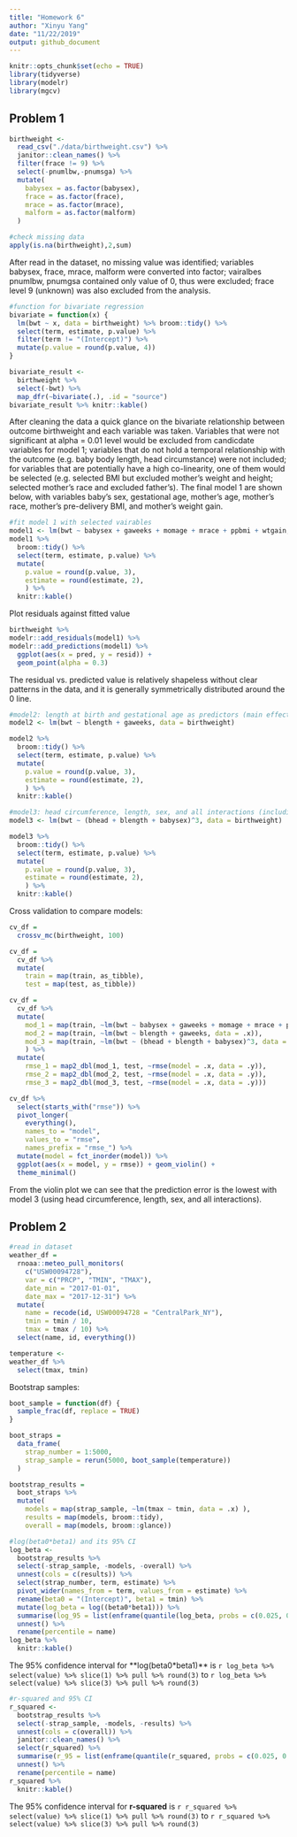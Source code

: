 ```yaml
---
title: "Homework 6"
author: "Xinyu Yang"
date: "11/22/2019"
output: github_document
---
```


```r
knitr::opts_chunk$set(echo = TRUE)
library(tidyverse)
library(modelr)
library(mgcv)
```

## Problem 1

```r
birthweight <-
  read_csv("./data/birthweight.csv") %>% 
  janitor::clean_names() %>% 
  filter(frace != 9) %>% 
  select(-pnumlbw,-pnumsga) %>% 
  mutate(
    babysex = as.factor(babysex),
    frace = as.factor(frace),
    mrace = as.factor(mrace),
    malform = as.factor(malform)
  )

#check missing data
apply(is.na(birthweight),2,sum)
```

After read in the dataset, no missing value was identified; variables babysex, frace, mrace, malform were converted into factor; vairalbes pnumlbw, pnumgsa contained only value of 0, thus were excluded; frace level 9 (unknown) was also excluded from the analysis.

```r
#function for bivariate regression
bivariate = function(x) {
  lm(bwt ~ x, data = birthweight) %>% broom::tidy() %>% 
  select(term, estimate, p.value) %>% 
  filter(term != "(Intercept)") %>% 
  mutate(p.value = round(p.value, 4))
}

bivariate_result <-
  birthweight %>% 
  select(-bwt) %>% 
  map_dfr(~bivariate(.), .id = "source")
bivariate_result %>% knitr::kable()
```

After cleaning the data a quick glance on the bivariate relationship between outcome birthweight and each variable was taken. Variables that were not significant at alpha = 0.01 level would be excluded from candicdate variables for model 1; variables that do not hold a temporal relationship with the outcome (e.g. baby body length, head circumstance) were not included; for variables that are potentially have a high co-linearity, one of them would be selected (e.g. selected BMI but excluded mother's weight and height; selected mother's race and excluded father's). The final model 1 are shown below, with variables baby's sex, gestational age, mother's age, mother's race, mother's pre-delivery BMI, and mother's weight gain.

```r
#fit model 1 with selected vairables
model1 <- lm(bwt ~ babysex + gaweeks + momage + mrace + ppbmi + wtgain, data = birthweight) 
model1 %>% 
  broom::tidy() %>% 
  select(term, estimate, p.value) %>% 
  mutate(
    p.value = round(p.value, 3),
    estimate = round(estimate, 2),
    ) %>% 
  knitr::kable()
```
   
Plot residuals against fitted value
```r
birthweight %>% 
modelr::add_residuals(model1) %>% 
modelr::add_predictions(model1) %>% 
  ggplot(aes(x = pred, y = resid)) +
  geom_point(alpha = 0.3)

```

The residual vs. predicted value is relatively shapeless without clear patterns in the data, and it is generally symmetrically distributed around the 0 line.
   
```r
#model2: length at birth and gestational age as predictors (main effects only)
model2 <- lm(bwt ~ blength + gaweeks, data = birthweight) 

model2 %>% 
  broom::tidy() %>% 
  select(term, estimate, p.value) %>% 
  mutate(
    p.value = round(p.value, 3),
    estimate = round(estimate, 2),
    ) %>% 
  knitr::kable()

#model3: head circumference, length, sex, and all interactions (including the three-way interaction)
model3 <- lm(bwt ~ (bhead + blength + babysex)^3, data = birthweight)

model3 %>% 
  broom::tidy() %>% 
  select(term, estimate, p.value) %>% 
  mutate(
    p.value = round(p.value, 3),
    estimate = round(estimate, 2),
    ) %>% 
  knitr::kable()
```
   
Cross validation to compare models:
```r
cv_df = 
  crossv_mc(birthweight, 100)

cv_df =
  cv_df %>% 
  mutate(
    train = map(train, as_tibble),
    test = map(test, as_tibble))

cv_df = 
  cv_df %>% 
  mutate(
    mod_1 = map(train, ~lm(bwt ~ babysex + gaweeks + momage + mrace + ppbmi + wtgain, data = .x)),
    mod_2 = map(train, ~lm(bwt ~ blength + gaweeks, data = .x)),
    mod_3 = map(train, ~lm(bwt ~ (bhead + blength + babysex)^3, data = .x))
    ) %>% 
  mutate(
    rmse_1 = map2_dbl(mod_1, test, ~rmse(model = .x, data = .y)),
    rmse_2 = map2_dbl(mod_2, test, ~rmse(model = .x, data = .y)),
    rmse_3 = map2_dbl(mod_3, test, ~rmse(model = .x, data = .y)))

cv_df %>% 
  select(starts_with("rmse")) %>% 
  pivot_longer(
    everything(),
    names_to = "model", 
    values_to = "rmse",
    names_prefix = "rmse_") %>% 
  mutate(model = fct_inorder(model)) %>% 
  ggplot(aes(x = model, y = rmse)) + geom_violin() +
  theme_minimal()
```

From the violin plot we can see that the prediction error is the lowest with model 3 (using head circumference, length, sex, and all interactions).

## Problem 2
```r
#read in dataset
weather_df = 
  rnoaa::meteo_pull_monitors(
    c("USW00094728"),
    var = c("PRCP", "TMIN", "TMAX"), 
    date_min = "2017-01-01",
    date_max = "2017-12-31") %>%
  mutate(
    name = recode(id, USW00094728 = "CentralPark_NY"),
    tmin = tmin / 10,
    tmax = tmax / 10) %>%
  select(name, id, everything())

temperature <-
weather_df %>% 
  select(tmax, tmin)

```

Bootstrap samples:
```r
boot_sample = function(df) {
  sample_frac(df, replace = TRUE)
}

boot_straps = 
  data_frame(
    strap_number = 1:5000,
    strap_sample = rerun(5000, boot_sample(temperature))
  )

bootstrap_results = 
  boot_straps %>% 
  mutate(
    models = map(strap_sample, ~lm(tmax ~ tmin, data = .x) ),
    results = map(models, broom::tidy),
    overall = map(models, broom::glance)) 

#log(beta0*beta1) and its 95% CI
log_beta <-
  bootstrap_results %>% 
  select(-strap_sample, -models, -overall) %>% 
  unnest(cols = c(results)) %>% 
  select(strap_number, term, estimate) %>% 
  pivot_wider(names_from = term, values_from = estimate) %>% 
  rename(beta0 = "(Intercept)", beta1 = tmin) %>% 
  mutate(log_beta = log((beta0*beta1))) %>% 
  summarise(log_95 = list(enframe(quantile(log_beta, probs = c(0.025, 0.5, 0.975))))) %>% 
  unnest() %>% 
  rename(percentile = name)
log_beta %>% 
  knitr::kable()
```

The 95% confidence interval for **log(beta0*beta1)** is `r log_beta %>% select(value) %>% slice(1) %>% pull %>% round(3)` to `r log_beta %>% select(value) %>% slice(3) %>% pull %>% round(3)`

```r
#r-squared and 95% CI
r_squared <-
  bootstrap_results %>% 
  select(-strap_sample, -models, -results) %>% 
  unnest(cols = c(overall)) %>% 
  janitor::clean_names() %>% 
  select(r_squared) %>% 
  summarise(r_95 = list(enframe(quantile(r_squared, probs = c(0.025, 0.5, 0.975))))) %>% 
  unnest() %>% 
  rename(percentile = name)
r_squared %>% 
  knitr::kable()
```

The 95% confidence interval for **r-squared** is `r r_squared %>% select(value) %>% slice(1) %>% pull %>% round(3)` to `r r_squared %>% select(value) %>% slice(3) %>% pull %>% round(3)`